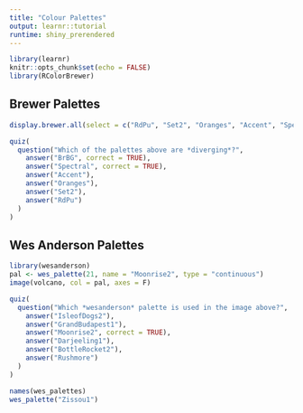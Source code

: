 ```yaml
---
title: "Colour Palettes"
output: learnr::tutorial
runtime: shiny_prerendered
---
```


```r
library(learnr)
knitr::opts_chunk$set(echo = FALSE)
library(RColorBrewer)
```


## Brewer Palettes

```r
display.brewer.all(select = c("RdPu", "Set2", "Oranges", "Accent", "Spectral", "BrBG"))
```

```r
quiz(
  question("Which of the palettes above are *diverging*?",
    answer("BrBG", correct = TRUE),
    answer("Spectral", correct = TRUE),
    answer("Accent"),
    answer("Oranges"),
    answer("Set2"),
    answer("RdPu")
  )
)
```

## Wes Anderson Palettes

```r
library(wesanderson)
pal <- wes_palette(21, name = "Moonrise2", type = "continuous")
image(volcano, col = pal, axes = F)
```

```r
quiz(
  question("Which *wesanderson* palette is used in the image above?",
    answer("IsleofDogs2"),
    answer("GrandBudapest1"),
    answer("Moonrise2", correct = TRUE),
    answer("Darjeeling1"),
    answer("BottleRocket2"),
    answer("Rushmore")
  )
)
```

```r
names(wes_palettes)
wes_palette("Zissou1")
```
